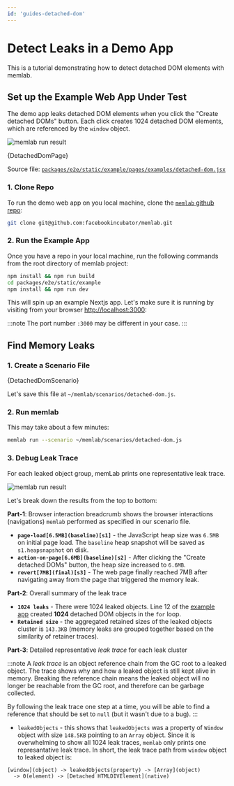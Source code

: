 ```yaml
---
id: 'guides-detached-dom'
---
```



# Detect Leaks in a Demo App

This is a tutorial demonstrating how to detect detached DOM elements with memlab.

## Set up the Example Web App Under Test

The demo app leaks detached DOM elements when you click the
"Create detached DOMs" button.
Each click creates 1024 detached DOM elements, which are referenced
by the `window` object.

![memlab run result](./example-app-1.png)

<CodeBlock showLineNumbers language="jsx">{DetachedDomPage}</CodeBlock>

Source file: [`packages/e2e/static/example/pages/examples/detached-dom.jsx`](../../../packages/e2e/static/example/pages/examples/detached-dom.jsx)

### 1. Clone Repo

To run the demo web app on you local machine, clone the
[`memlab` github repo](https://github.com/facebookincubator/memlab):
```bash
git clone git@github.com:facebookincubator/memlab.git
```

### 2. Run the Example App
Once you have a repo in your local machine, run the following commands
from the root directory of memlab project:

```bash
npm install && npm run build
cd packages/e2e/static/example
npm install && npm run dev
```

This will spin up an example Nextjs app. Let's make sure it is
running by visiting from your browser
[http://localhost:3000](http://localhost:3000):

:::note
The port number `:3000` may be different in your case.
:::

## Find Memory Leaks

### 1. Create a Scenario File

<CodeBlock language="jsx">{DetachedDomScenario}</CodeBlock>

Let's save this file at `~/memlab/scenarios/detached-dom.js`.

### 2. Run memlab

This may take about a few minutes:

```bash
memlab run --scenario ~/memlab/scenarios/detached-dom.js
```

### 3. Debug Leak Trace

For each leaked object group, memLab prints one representative leak trace.

![memlab run result](./memlab-result-2.png)

Let's break down the results from the top to bottom:

**Part-1**: Browser interaction breadcrumb shows the browser
interactions (navigations) `memlab` performed as specified in our scenario file.

  * **`page-load[6.5MB](baseline)[s1]`** - the JavaScript heap size was
    `6.5MB` on initial page load. The `baseline` heap snapshot will be saved as
    `s1.heapsnapshot` on disk.
  * **`action-on-page[6.6MB](baseline)[s2]`** - After clicking the
    "Create detached DOMs" button, the heap size increased to `6.6MB`.
  * **`revert[7MB](final)[s3]`** - The web page finally reached 7MB
    after navigating away from the page that triggered the memory leak.

**Part-2**: Overall summary of the leak trace

  * **`1024 leaks`** - There were 1024 leaked objects.
    Line 12 of the [example app](docs/guides/guides-detached-dom#example-web-app-under-test)
    created **1024** detached DOM objects in the `for` loop.
  * **`Retained size`** - the aggregated retained sizes of the leaked objects
    cluster is `143.3KB` (memory leaks are grouped together based on the
    similarity of retainer traces).

**Part-3**: Detailed representative *leak trace* for each leak cluster

:::note
A *leak trace* is an object reference chain from the GC root to a leaked object.
The trace shows why and how a leaked object is still kept alive in memory.
Breaking the reference chain means the leaked object will no longer be reachable
from the GC root, and therefore can be garbage collected.

By following the leak trace one step at a time, you will be able to find a
reference that should be set to `null` (but it wasn't due to a bug).
:::

  * `leakedObjects` - this shows that `leakedObjects` was a property of
    `Window` object with size `148.5KB` pointing to an `Array` object.
    Since it is overwhelming to show all 1024 leak traces,
    `memlab` only prints one represantative leak trace.
    In short, the leak trace path from `window` object to leaked object is:
```
[window](object) -> leakedObjects(property) -> [Array](object)
  -> 0(element) -> [Detached HTMLDIVElement](native)
```
